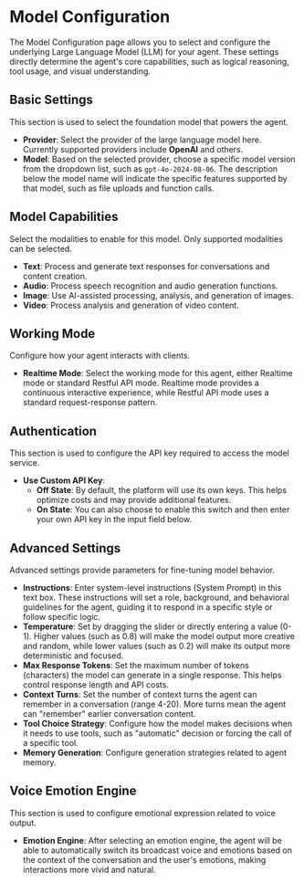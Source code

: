 # Model Configuration

The Model Configuration page allows you to select and configure the underlying Large Language Model (LLM) for your agent. These settings directly determine the agent's core capabilities, such as logical reasoning, tool usage, and visual understanding.

## Basic Settings

This section is used to select the foundation model that powers the agent.

- **Provider**: Select the provider of the large language model here. Currently supported providers include **OpenAI** and others.
- **Model**: Based on the selected provider, choose a specific model version from the dropdown list, such as `gpt-4o-2024-08-06`. The description below the model name will indicate the specific features supported by that model, such as file uploads and function calls.

## Model Capabilities

Select the modalities to enable for this model. Only supported modalities can be selected.

- **Text**: Process and generate text responses for conversations and content creation.
- **Audio**: Process speech recognition and audio generation functions.
- **Image**: Use AI-assisted processing, analysis, and generation of images.
- **Video**: Process analysis and generation of video content.

## Working Mode

Configure how your agent interacts with clients.

- **Realtime Mode**: Select the working mode for this agent, either Realtime mode or standard Restful API mode. Realtime mode provides a continuous interactive experience, while Restful API mode uses a standard request-response pattern.

## Authentication

This section is used to configure the API key required to access the model service.

- **Use Custom API Key**:
  - **Off State**: By default, the platform will use its own keys. This helps optimize costs and may provide additional features.
  - **On State**: You can also choose to enable this switch and then enter your own API key in the input field below.

## Advanced Settings

Advanced settings provide parameters for fine-tuning model behavior.

- **Instructions**: Enter system-level instructions (System Prompt) in this text box. These instructions will set a role, background, and behavioral guidelines for the agent, guiding it to respond in a specific style or follow specific logic.
- **Temperature**: Set by dragging the slider or directly entering a value (0-1). Higher values (such as 0.8) will make the model output more creative and random, while lower values (such as 0.2) will make its output more deterministic and focused.
- **Max Response Tokens**: Set the maximum number of tokens (characters) the model can generate in a single response. This helps control response length and API costs.
- **Context Turns**: Set the number of context turns the agent can remember in a conversation (range 4-20). More turns mean the agent can "remember" earlier conversation content.
- **Tool Choice Strategy**: Configure how the model makes decisions when it needs to use tools, such as "automatic" decision or forcing the call of a specific tool.
- **Memory Generation**: Configure generation strategies related to agent memory.

## Voice Emotion Engine

This section is used to configure emotional expression related to voice output.

- **Emotion Engine**: After selecting an emotion engine, the agent will be able to automatically switch its broadcast voice and emotions based on the context of the conversation and the user's emotions, making interactions more vivid and natural.
